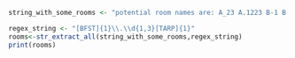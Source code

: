 ```r
string_with_some_rooms <- "potential room names are: A_23 A.1223 B-1 B.1 B.1X B.12P B.12 T.T T.T123 .12A 12A T.333T T.333A A.333A and that's all of them"

regex_string <- "[BFST]{1}\\.\\d{1,3}[TARP]{1}"
rooms<-str_extract_all(string_with_some_rooms,regex_string)
print(rooms)
```